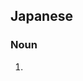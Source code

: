 ==Japanese==
{{ja-kanjitab|しゃち|ほこ|yomi=k}}

===Noun===
{{ja-noun|しゃちほこ}}

# {{alternative spelling of|鯱|lang=ja}}